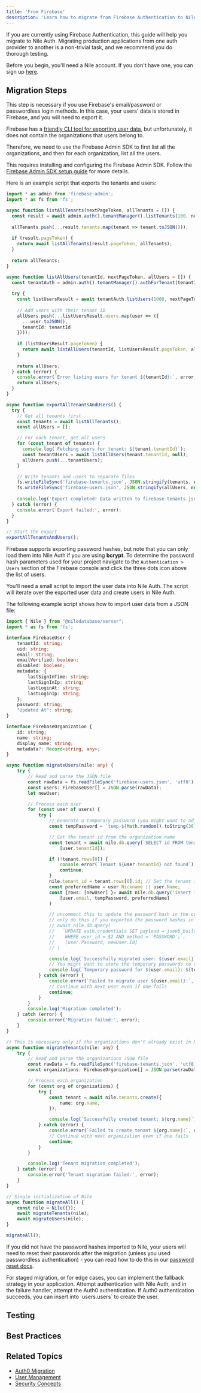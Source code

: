 ```yaml
---
title: 'From Firebase'
description: 'Learn how to migrate from Firebase Authentication to Nile Auth'
---
```



If you are currently using Firebase Authentication, this guide will help you migrate to Nile Auth.
Migrating production applications from one auth provider to another is a non-trivial task, 
and we recommend you do thorough testing.

Before you begin, you'll need a Nile account. If you don't have one, you can sign up [here](https://console.thenile.dev). 

## Migration Steps

<Steps>

<Step title="Export User Data from Auth0">
This step is necessary if you use Firebase's email/password or passwordless login methods. 
In this case, your users' data is stored in Firebase, and you will need to export it.

Firebase has a [friendly CLI tool for exporting user data](https://firebase.google.com/docs/cli/auth#auth-export), but unfortunately, it does not contain the organizations that users belong to.

Therefore, we need to use the Firebase Admin SDK to first list all the organizations, and then for each organization, list all the users.

This requires installing and configuring the Firebase Admin SDK. Follow the [Firebase Admin SDK setup guide](https://cloud.google.com/identity-platform/docs/install-admin-sdk) for more details.

Here is an example script that exports the tenants and users:

```typescript [expandable]
import * as admin from 'firebase-admin';
import * as fs from 'fs';

async function listAllTenants(nextPageToken, allTenants = []) {
  const result = await admin.auth().tenantManager().listTenants(100, nextPageToken);
  
  allTenants.push(...result.tenants.map(tenant => tenant.toJSON()));
  
  if (result.pageToken) {
    return await listAllTenants(result.pageToken, allTenants);
  }
  
  return allTenants;
}

async function listAllUsers(tenantId, nextPageToken, allUsers = []) {
  const tenantAuth = admin.auth().tenantManager().authForTenant(tenantId);
  
  try {
    const listUsersResult = await tenantAuth.listUsers(1000, nextPageToken);
    
    // Add users with their tenant ID
    allUsers.push(...listUsersResult.users.map(user => ({
      ...user.toJSON(),
      tenantId: tenantId
    })));
    
    if (listUsersResult.pageToken) {
      return await listAllUsers(tenantId, listUsersResult.pageToken, allUsers);
    }
    
    return allUsers;
  } catch (error) {
    console.error(`Error listing users for tenant ${tenantId}:`, error);
    return allUsers;
  }
}

async function exportAllTenantsAndUsers() {
  try {
    // Get all tenants first
    const tenants = await listAllTenants();
    const allUsers = [];

    // For each tenant, get all users
    for (const tenant of tenants) {
      console.log(`Fetching users for tenant: ${tenant.tenantId}`);
      const tenantUsers = await listAllUsers(tenant.tenantId, null);
      allUsers.push(...tenantUsers);
    }

    // Write tenants and users to separate files
    fs.writeFileSync('firebase-tenants.json', JSON.stringify(tenants, null, 2));
    fs.writeFileSync('firebase-users.json', JSON.stringify(allUsers, null, 2));
    
    console.log('Export completed! Data written to firebase-tenants.json and firebase-users.json');
  } catch (error) {
    console.error('Export failed:', error);
  }
}

// Start the export
exportAllTenantsAndUsers();
```

Firebase supports exporting password hashes, but note that you can only load them into Nile Auth if you are using **bcrypt**. 
To determine the password hash parameters used for your project navigate to the `Authentication > Users` section of the Firebase console and click the three dots icon above the list of users.
</Step>

<Step title="Import User Data into Nile Auth">

You'll need a small script to import the user data into Nile Auth. 
The script will iterate over the exported user data and create users in Nile Auth.

The following example script shows how to import user data from a JSON file:

```typescript [expandable]
import { Nile } from "@niledatabase/server";
import * as fs from 'fs';

interface FirebaseUser {
    tenantId: string;
    uid: string;
    email: string;
    emailVerified: boolean;
    disabled: boolean;
    metadata: {
        lastSignInTime: string;
        lastSignInIp: string;
        lastLoginAt: string;
        lastLoginIp: string;
    };
    password: string;
    "Updated At": string;
}

interface FirebaseOrganization {
    id: string;
    name: string;
    display_name: string;
    metadata?: Record<string, any>;
}

async function migrateUsers(nile: any) {
    try {
        // Read and parse the JSON file
        const rawData = fs.readFileSync('firebase-users.json', 'utf8');
        const users: FirebaseUser[] = JSON.parse(rawData);
        let newUser;

        // Process each user
        for (const user of users) {
            try {
                // Generate a temporary password (you might want to adjust this strategy)
                const tempPassword = `temp-${Math.random().toString(36).slice(-8)}`;

                // Get the tenant id from the organization name
                const tenant = await nile.db.query(`SELECT id FROM tenants WHERE name = $1`, 
                    [user.tenantId]);

                if (!tenant.rows[0]) {
                    console.error(`Tenant ${user.tenantId} not found`);
                    continue;
                }
                nile.tenant_id = tenant.rows[0].id; // Set the tenant id so the user is created in the correct tenant
                const preferredName = user.Nickname || user.Name;
                const {rows: [newUser] }= await nile.db.query('insert into users.users (email, password, preferredName) values ($1, $2, $3) returning *', 
                    [user.email, tempPassword, preferredName]
                )

                // uncomment this to update the password hash in the credentials table
                // only do this if you exported the password hashes in bcrypt format
                // await nile.db.query(
                //   `UPDATE auth.credentials SET payload = jsonb_build_object('crypt', 'crypt-bf/8', 'hash', $1) 
                //    WHERE user_id = $2 AND method = 'PASSWORD';`,
                //    [user.Password, newUser.Id]
                // )

                console.log(`Successfully migrated user: ${user.email}`);
                // You might want to store the temporary passwords to communicate them to users
                console.log(`Temporary password for ${user.email}: ${tempPassword}`);
            } catch (error) {
                console.error(`Failed to migrate user ${user.email}:`, error);
                // Continue with next user even if one fails
                continue;
            }
        }
        console.log('Migration completed');
    } catch (error) {
        console.error('Migration failed:', error);
    }
}

// This is necessary only if the organizations don't already exist in Nile
async function migrateTenants(nile: any) {
    try {
        // Read and parse the organizations JSON file
        const rawData = fs.readFileSync('firebase-tenants.json', 'utf8');
        const organizations: FirebaseOrganization[] = JSON.parse(rawData);

        // Process each organization
        for (const org of organizations) {
            try {
                const tenant = await nile.tenants.create({
                    name: org.name,
                });

                console.log(`Successfully created tenant: ${org.name}`);
            } catch (error) {
                console.error(`Failed to create tenant ${org.name}:`, error);
                // Continue with next organization even if one fails
                continue;
            }
        }

        console.log('Tenant migration completed');
    } catch (error) {
        console.error('Tenant migration failed:', error);
    }
}

// Single initialization of Nile
async function migrateAll() {
    const nile = Nile({});
    await migrateTenants(nile);
    await migrateUsers(nile);
}

migrateAll();
```

If you did not have the password hashes imported to Nile, your users will need to reset their passwords after the migration (unless you used passwordless authentication) - you can read how to do this in our [password reset docs](/auth/email/password).

<Tip>
For staged migration, or for edge cases, you can implement the fallback strategy in your application. Attempt authentication with 
Nile Auth, and in the failure handler, attempt the Auth0 authentication. If Auth0 authentication succeeds, 
you can insert into `users.users` to create the user.
</Tip>
</Step>
<Step title="Migrate Social Providers">
<AuthMigrationSocial identity_provider="Firebase" />
</Step>
</Steps>

## Testing
<AuthMigrationTesting />

## Best Practices

<AuthMigrationBestPractices />

## Related Topics

- [Auth0 Migration](/auth/migration/fromauth0)
- [User Management](/auth/concepts/users)
- [Security Concepts](/auth/concepts/jwt) 